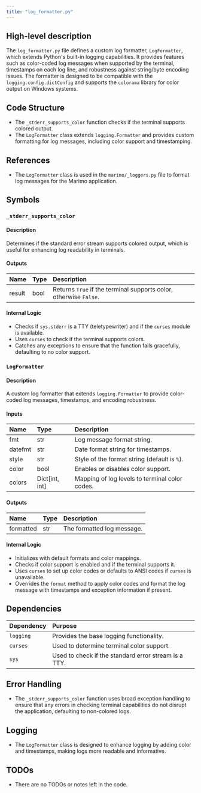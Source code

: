 ```yaml
---
title: "log_formatter.py"
---
```


## High-level description

The `log_formatter.py` file defines a custom log formatter, `LogFormatter`, which extends Python's built-in logging capabilities. It provides features such as color-coded log messages when supported by the terminal, timestamps on each log line, and robustness against string/byte encoding issues. The formatter is designed to be compatible with the `logging.config.dictConfig` and supports the `colorama` library for color output on Windows systems.

## Code Structure

- The `_stderr_supports_color` function checks if the terminal supports colored output.
- The `LogFormatter` class extends `logging.Formatter` and provides custom formatting for log messages, including color support and timestamping.

## References

- The `LogFormatter` class is used in the `marimo/_loggers.py` file to format log messages for the Marimo application.

## Symbols

### `_stderr_supports_color`
#### Description
Determines if the standard error stream supports colored output, which is useful for enhancing log readability in terminals.

#### Outputs
| Name | Type | Description |
|:-----|:-----|:------------|
| result | bool | Returns `True` if the terminal supports color, otherwise `False`. |

#### Internal Logic
- Checks if `sys.stderr` is a TTY (teletypewriter) and if the `curses` module is available.
- Uses `curses` to check if the terminal supports colors.
- Catches any exceptions to ensure that the function fails gracefully, defaulting to no color support.

### `LogFormatter`
#### Description
A custom log formatter that extends `logging.Formatter` to provide color-coded log messages, timestamps, and encoding robustness.

#### Inputs
| Name | Type | Description |
|:-----|:-----|:------------|
| fmt | str | Log message format string. |
| datefmt | str | Date format string for timestamps. |
| style | str | Style of the format string (default is `%`). |
| color | bool | Enables or disables color support. |
| colors | Dict[int, int] | Mapping of log levels to terminal color codes. |

#### Outputs
| Name | Type | Description |
|:-----|:-----|:------------|
| formatted | str | The formatted log message. |

#### Internal Logic
- Initializes with default formats and color mappings.
- Checks if color support is enabled and if the terminal supports it.
- Uses `curses` to set up color codes or defaults to ANSI codes if `curses` is unavailable.
- Overrides the `format` method to apply color codes and format the log message with timestamps and exception information if present.

## Dependencies

| Dependency | Purpose |
|:-----------|:--------|
| `logging` | Provides the base logging functionality. |
| `curses` | Used to determine terminal color support. |
| `sys` | Used to check if the standard error stream is a TTY. |

## Error Handling

- The `_stderr_supports_color` function uses broad exception handling to ensure that any errors in checking terminal capabilities do not disrupt the application, defaulting to non-colored logs.

## Logging

- The `LogFormatter` class is designed to enhance logging by adding color and timestamps, making logs more readable and informative.

## TODOs

- There are no TODOs or notes left in the code.